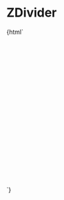 
<Meta
  title="ZDivider"
  component="z-divider"
/>

# ZDivider

<Preview>
  <Story name="ZDivider">
    {html`<div style="height: 300px; padding: 24px">
      <z-divider
        size="${select("size", ["small", "medium", "large"], "small")}"
        color="${text("color token", "gray200")}"
        orientation="${select("orientation", ["horizontal", "vertical"], "horizontal")}"
      ></z-divider>
    </div>`}
  </Story>
</Preview>

<Props of="z-divider" />
